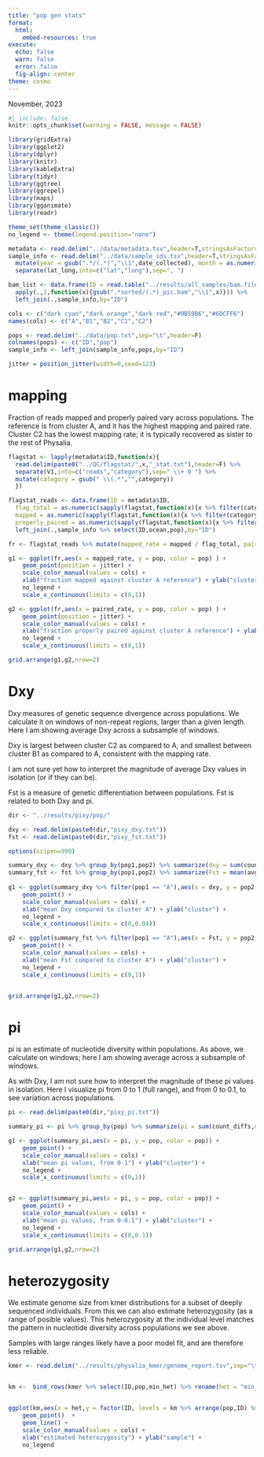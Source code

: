 ```yaml
---
title: "pop gen stats"
format:
  html:
    embed-resources: true
execute:
  echo: false
  warn: false
  error: false
  fig-align: center
theme: cosmo
---
```


November, 2023

```r
#| include: false
knitr::opts_chunk$set(warning = FALSE, message = FALSE) 

library(gridExtra)
library(ggplot2)
library(dplyr)
library(knitr)
library(kableExtra)
library(tidyr)
library(ggtree)
library(ggrepel)
library(maps)
library(gganimate)
library(readr)

theme_set(theme_classic())
no_legend <- theme(legend.position="none")

```


```r
metadata <- read.delim("../data/metadata.tsv",header=T,stringsAsFactors=F) %>% filter(status %in% c("sequenced","sequenced elsewhere"))
sample_info <- read.delim("../data/sample_ids.tsv",header=T,stringsAsFactors=F) %>%
  mutate(year = gsub(".*/(.*)","\\1",date_collected), month = as.numeric(gsub("(.*)/.*/.*","\\1",date_collected))) %>% 
  separate(lat_long,into=c("lat","long"),sep=", ")

bam_list <- data.frame(ID = read.table("../results/all_samples/bam.filelist",head=F) %>% 
  apply(.,1,function(x){gsub(".*sorted/(.*)_pic.bam","\\1",x)})) %>% 
  left_join(.,sample_info,by="ID")

cols <- c("dark cyan","dark orange","dark red","#9B59B6","#6DCFF6")
names(cols) <- c("A","B1","B2","C1","C2")

pops <- read.delim("../data/pop.txt",sep="\t",header=F)
colnames(pops) <- c("ID","pop")
sample_info <- left_join(sample_info,pops,by="ID")

jitter = position_jitter(width=0,seed=123)

```     

# mapping

Fraction of reads mapped and properly paired vary across populations. The reference is from cluster A, and it has the highest mapping and paired rate. Cluster C2 has the lowest mapping rate; it is typically recovered as sister to the rest of Physalia. 

```r
flagstat <- lapply(metadata$ID,function(x){
  read.delim(paste0("../QC/flagstat/",x,"_stat.txt"),header=F) %>%
  separate(V1,into=c("reads","category"),sep=" \\+ 0 ") %>%
  mutate(category = gsub(" \\(.*","",category))
  })

flagstat_reads <- data.frame(ID = metadata$ID,
  flag_total = as.numeric(sapply(flagstat,function(x){x %>% filter(category == "in total") %>% pull(reads)})),
  mapped = as.numeric(sapply(flagstat,function(x){x %>% filter(category == "mapped") %>% pull(reads)})),
  properly_paired = as.numeric(sapply(flagstat,function(x){x %>% filter(category == "properly paired") %>% pull(reads)}))) %>%
  left_join(.,sample_info %>% select(ID,ocean,pop),by="ID")

fr <- flagstat_reads %>% mutate(mapped_rate = mapped / flag_total, paired_rate = properly_paired / flag_total) %>% filter(!is.na(pop))

g1 <- ggplot(fr,aes(x = mapped_rate, y = pop, color = pop) ) + 
	geom_point(position = jitter) + 
	scale_color_manual(values = cols) + 
	xlab("fraction mapped against cluster A reference") + ylab("cluster") + 
	no_legend + 
	scale_x_continuous(limits = c(0,1))

g2 <- ggplot(fr,aes(x = paired_rate, y = pop, color = pop) ) + 
	geom_point(position = jitter) + 
	scale_color_manual(values = cols) + 
	xlab("fraction properly paired against cluster A reference") + ylab("cluster") + 
	no_legend + 
	scale_x_continuous(limits = c(0,1))

grid.arrange(g1,g2,nrow=2)
```

# Dxy

Dxy measures of genetic sequence divergence across populations. We calculate it on windows of non-repeat regions, larger than a given length. Here I am showing average Dxy across a subsample of windows.

Dxy is largest between cluster C2 as compared to A, and smallest between cluster B1 as compared to A, consistent with the mapping rate. 

I am not sure yet how to interpret the magnitude of average Dxy values in isolation (or if they can be).

Fst is a measure of genetic differentiation between populations. Fst is related to both Dxy and pi.

```r

dir <- "../results/pixy/pop/"

dxy <- read.delim(paste0(dir,"pixy_dxy.txt"))
fst <- read.delim(paste0(dir,"pixy_fst.txt"))

options(scipen=999)

summary_dxy <- dxy %>% group_by(pop1,pop2) %>% summarize(dxy = sum(count_diffs,na.rm=T) / sum(count_comparisons, na.rm=T)) %>% arrange(dxy)
summary_fst <- fst %>% group_by(pop1,pop2) %>% summarize(Fst = mean(avg_wc_fst, na.rm=T)) %>% ungroup()
  
g1 <- ggplot(summary_dxy %>% filter(pop1 == "A"),aes(x = dxy, y = pop2, color = pop2)) + 
	geom_point() + 
	scale_color_manual(values = cols) + 
	xlab("mean Dxy compared to cluster A") + ylab("cluster") + 
	no_legend + 
	scale_x_continuous(limits = c(0,0.04))

g2 <- ggplot(summary_fst %>% filter(pop1 == "A"),aes(x = Fst, y = pop2, color = pop2)) + 
	geom_point() + 
	scale_color_manual(values = cols) + 
	xlab("mean Fst compared to cluster A") + ylab("cluster") + 
	no_legend + 
	scale_x_continuous(limits = c(0,1))


grid.arrange(g1,g2,nrow=2)
```

# pi

pi is an estimate of nucleotide diversity within populations. As above, we calculate on windows; here I am showing average across a subsample of windows.

As with Dxy, I am not sure how to interpret the magnitude of these pi values in isolation. Here I visualize pi from 0 to 1 (full range), and from 0 to 0.1, to see variation across populations.

```r

pi <- read.delim(paste0(dir,"pixy_pi.txt"))

summary_pi <- pi %>% group_by(pop) %>% summarize(pi = sum(count_diffs,na.rm=T) / sum(count_comparisons, na.rm=T)) %>% arrange(pi)

g1 <- ggplot(summary_pi,aes(x = pi, y = pop, color = pop)) + 
	geom_point() + 
	scale_color_manual(values = cols) + 
	xlab("mean pi values, from 0-1") + ylab("cluster") + 
	no_legend + 
	scale_x_continuous(limits = c(0,1))


g2 <- ggplot(summary_pi,aes(x = pi, y = pop, color = pop)) + 
	geom_point() + 
	scale_color_manual(values = cols) + 
	xlab("mean pi values, from 0-0.1") + ylab("cluster") + 
	no_legend + 
	scale_x_continuous(limits = c(0,0.1))

grid.arrange(g1,g2,nrow=2)
```

# heterozygosity

We estimate genome size from kmer distributions for a subset of deeply sequenced individuals. From this we can also estimate heterozygosity (as a range of posible values). This heterozygosity at the individual level matches the pattern in nucleotide diversity across populations we see above. 

Samples with large ranges likely have a poor model fit, and are therefore less reliable.

```r
kmer <- read.delim("../results/physalia_kmer/genome_report.tsv",sep="\t",header=T) %>% rename(ID = "sample") %>% left_join(.,pops,by="ID")


km <-  bind_rows(kmer %>% select(ID,pop,min_het) %>% rename(het = "min_het") %>% mutate(type = "min"),kmer %>% select(ID,pop,max_het) %>% rename(het = "max_het") %>% mutate(type = "max"))


ggplot(km,aes(x = het,y = factor(ID, levels = km %>% arrange(pop,ID) %>% pull(ID) %>% unique), shape =type, color = pop, group=ID)) + 
	geom_point()  + 
	geom_line() + 
	scale_color_manual(values = cols) + 
	xlab("estimated heterozygosity") + ylab("sample") + 
	no_legend
```






